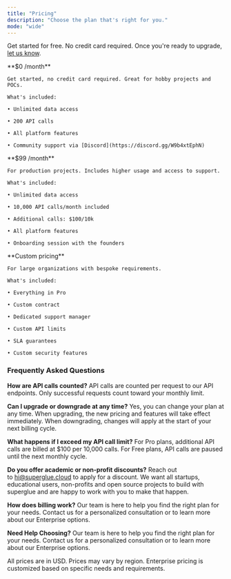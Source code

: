 ```yaml
---
title: "Pricing"
description: "Choose the plan that's right for you."
mode: "wide"
---
```


Get started for free. No credit card required. Once you're ready to upgrade, [let us know](https://cal.com/teamindex/upgrade).

<CardGroup cols={3}>
  <Card title="Free" icon="sparkles">
    **$0 /month**

    Get started, no credit card required. Great for hobby projects and POCs.

    What's included:

    • Unlimited data access
    
    • 200 API calls
    
    • All platform features
    
    • Community support via [Discord](https://discord.gg/W9b4xtEphN)
  </Card>

  <Card title="Pro" icon="rocket">
    **$99 /month**

    For production projects. Includes higher usage and access to support.

    What's included:

    • Unlimited data access

    • 10,000 API calls/month included

    • Additional calls: $100/10k

    • All platform features

    • Onboarding session with the founders
  </Card>

  <Card title="Enterprise" icon="building">
    **Custom pricing**

    For large organizations with bespoke requirements.

    What's included:

    • Everything in Pro

    • Custom contract

    • Dedicated support manager

    • Custom API limits

    • SLA guarantees

    • Custom security features
  </Card>
</CardGroup>

### **Frequently Asked Questions**

**How are API calls counted?**
API calls are counted per request to our API endpoints. Only successful requests count toward your monthly limit.&#x20;

**Can I upgrade or downgrade at any time?**
Yes, you can change your plan at any time. When upgrading, the new pricing and features will take effect immediately. When downgrading, changes will apply at the start of your next billing cycle.

**What happens if I exceed my API call limit?**
For Pro plans, additional API calls are billed at $100 per 10,000 calls. For Free plans, API calls are paused until the next monthly cycle.

**Do you offer academic or non-profit discounts?**
​Reach out to [hi@superglue.cloud](mailto:hi@superglue.cloud) to apply for a discount. We want all startups, educational users, non-profits and open source projects to build with superglue and are happy to work with you to make that happen.

**How does billing work?**
Our team is here to help you find the right plan for your needs. Contact us for a personalized consultation or to learn more about our Enterprise options.

**Need Help Choosing?**
Our team is here to help you find the right plan for your needs. Contact us for a personalized consultation or to learn more about our Enterprise options.

All prices are in USD. Prices may vary by region. Enterprise pricing is customized based on specific needs and requirements.